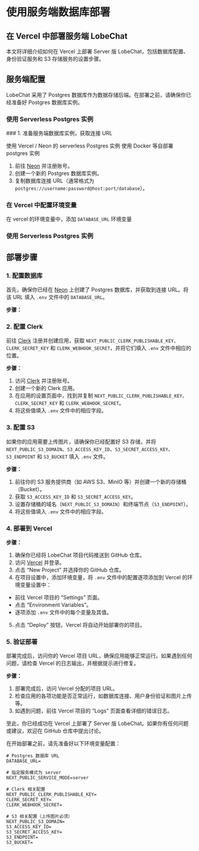 # 使用服务端数据库部署

## 在 Vercel 中部署服务端 LobeChat

本文将详细介绍如何在 Vercel 上部署 Server 版 LobeChat，包括数据库配置、身份验证服务和 S3 存储服务的设置步骤。

## 服务端配置

LobeChat 采用了 Postgres 数据库作为数据存储后端。在部署之前，请确保你已经准备好 Postgres 数据库实例。

### 使用 Serverless Postgres 实例

<Steps>
  ### 1. 准备服务端数据库实例，获取连接 URL

  使用 Vercel / Neon 的 serverless Postgres 实例
  使用 Docker 等自部署 postgres 实例

  1. 前往 [Neon](https://neon.tech) 并注册账号。
  2. 创建一个新的 Postgres 数据库实例。
  3. 复制数据库连接 URL（通常格式为 `postgres://username:password@host:port/database`）。

  ### 在 Vercel 中配置环境变量

  在 vercel 的环境变量中，添加 `DATABASE_URL` 环境变量

</Steps>

### 使用 Serverless Postgres 实例

## 部署步骤

### 1. 配置数据库

首先，确保你已经在 [Neon](https://neon.tech) 上创建了 Postgres 数据库，并获取到连接 URL。将该 URL 填入 `.env` 文件中的 `DATABASE_URL`。

**步骤：**

### 2. 配置 Clerk

前往 [Clerk](https://clerk.dev) 注册并创建应用，获取 `NEXT_PUBLIC_CLERK_PUBLISHABLE_KEY`、`CLERK_SECRET_KEY` 和 `CLERK_WEBHOOK_SECRET`，并将它们填入 `.env` 文件中相应的位置。

**步骤：**

1. 访问 [Clerk](https://clerk.dev) 并注册账号。
2. 创建一个新的 Clerk 应用。
3. 在应用的设置页面中，找到并复制 `NEXT_PUBLIC_CLERK_PUBLISHABLE_KEY`、`CLERK_SECRET_KEY` 和 `CLERK_WEBHOOK_SECRET`。
4. 将这些值填入 `.env` 文件中的相应字段。

### 3. 配置 S3

如果你的应用需要上传图片，请确保你已经配置好 S3 存储，并将 `NEXT_PUBLIC_S3_DOMAIN`、`S3_ACCESS_KEY_ID`、`S3_SECRET_ACCESS_KEY`、`S3_ENDPOINT` 和 `S3_BUCKET` 填入 `.env` 文件。

**步骤：**

1. 前往你的 S3 服务提供商（如 AWS S3、MinIO 等）并创建一个新的存储桶（Bucket）。
2. 获取 `S3_ACCESS_KEY_ID` 和 `S3_SECRET_ACCESS_KEY`。
3. 设置存储桶的域名（`NEXT_PUBLIC_S3_DOMAIN`）和终端节点（`S3_ENDPOINT`）。
4. 将这些值填入 `.env` 文件中的相应字段。

### 4. 部署到 Vercel

**步骤：**

1. 确保你已经将 LobeChat 项目代码推送到 GitHub 仓库。
2. 访问 [Vercel](https://vercel.com) 并登录。
3. 点击 “New Project” 并选择你的 GitHub 仓库。
4. 在项目设置中，添加环境变量，将 `.env` 文件中的配置逐项添加到 Vercel 的环境变量设置中：

- 前往 Vercel 项目的 “Settings” 页面。
- 点击 “Environment Variables”。
- 逐项添加 `.env` 文件中的每个变量及其值。

5. 点击 “Deploy” 按钮，Vercel 将自动开始部署你的项目。

### 5. 验证部署

部署完成后，访问你的 Vercel 项目 URL，确保应用能够正常运行。如果遇到任何问题，请检查 Vercel 的日志输出，并根据提示进行修复。

**步骤：**

1. 部署完成后，访问 Vercel 分配的项目 URL。
2. 检查应用的各项功能是否正常运行，如数据库连接、用户身份验证和图片上传等。
3. 如遇到问题，前往 Vercel 项目的 “Logs” 页面查看详细的错误日志。

至此，你已经成功在 Vercel 上部署了 Server 版 LobeChat。如果你有任何问题或建议，欢迎在 GitHub 仓库中提出讨论。

在开始部署之前，请先准备好以下环境变量配置：

```env
# Postgres 数据库 URL
DATABASE_URL=

# 指定服务模式为 server
NEXT_PUBLIC_SERVICE_MODE=server

# Clerk 相关配置
NEXT_PUBLIC_CLERK_PUBLISHABLE_KEY=
CLERK_SECRET_KEY=
CLERK_WEBHOOK_SECRET=

# S3 相关配置（上传图片必须）
NEXT_PUBLIC_S3_DOMAIN=
S3_ACCESS_KEY_ID=
S3_SECRET_ACCESS_KEY=
S3_ENDPOINT=
S3_BUCKET=
```
